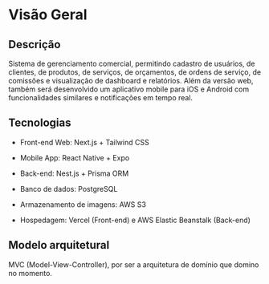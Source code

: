# Visão Geral

## Descrição

Sistema de gerenciamento comercial, permitindo cadastro de usuários, de clientes, de produtos, de serviços, de orçamentos, de ordens de serviço, de comissões e visualização de dashboard e relatórios. Além da versão web, também será desenvolvido um aplicativo mobile para iOS e Android com funcionalidades similares e notificações em tempo real.

## Tecnologias

- Front-end Web: Next.js + Tailwind CSS

- Mobile App: React Native + Expo

- Back-end: Nest.js + Prisma ORM

- Banco de dados: PostgreSQL

- Armazenamento de imagens: AWS S3

- Hospedagem: Vercel (Front-end) e AWS Elastic Beanstalk (Back-end)

## Modelo arquitetural

MVC (Model-View-Controller), por ser a arquitetura de domínio que domino no momento.
